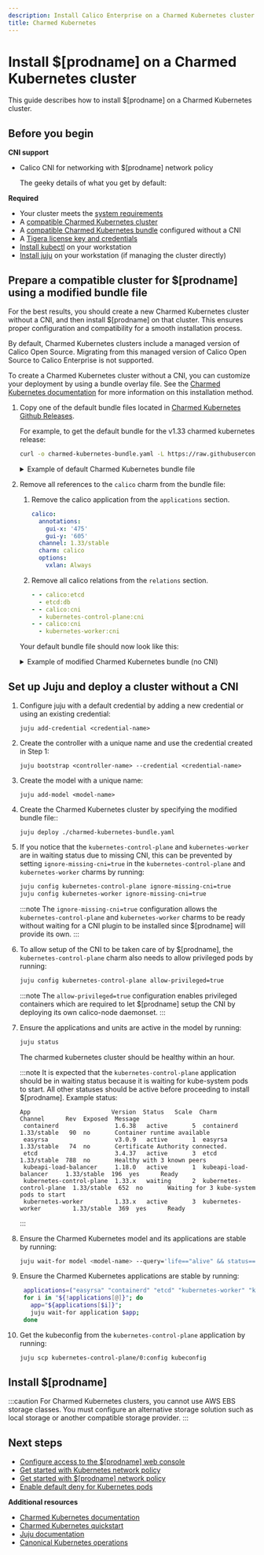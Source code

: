 ```yaml
---
description: Install Calico Enterprise on a Charmed Kubernetes cluster.
title: Charmed Kubernetes
---
```



# Install $[prodname] on a Charmed Kubernetes cluster

This guide describes how to install $[prodname] on a Charmed Kubernetes cluster.

## Before you begin

**CNI support**

- Calico CNI for networking with $[prodname] network policy

  The geeky details of what you get by default:

  <GeekDetails
    prodname='$[prodname]'
    details='Policy:Calico,IPAM:Calico,CNI:Calico,Overlay:IPIP,Routing:BGP,Datastore:Kubernetes'
  />

**Required**

- Your cluster meets the [system requirements](requirements.mdx)
- A [compatible Charmed Kubernetes cluster](../compatibility.mdx#charmed-kubernetes)
- A [compatible Charmed Kubernetes bundle](https://github.com/charmed-kubernetes/bundle/tree/main/releases) configured without a CNI
- A [Tigera license key and credentials](calico-enterprise.mdx)
- [Install kubectl](https://kubernetes.io/docs/tasks/tools/install-kubectl/) on your workstation
- [Install juju](https://juju.is/docs/juju/install-juju) on your workstation (if managing the cluster directly)

## Prepare a compatible cluster for $[prodname] using a modified bundle file

For the best results, you should create a new Charmed Kubernetes cluster without a CNI, and then install $[prodname] on that cluster.
This ensures proper configuration and compatibility for a smooth installation process.

By default, Charmed Kubernetes clusters include a managed version of Calico Open Source.
Migrating from this managed version of Calico Open Source to Calico Enterprise is not supported.

To create a Charmed Kubernetes cluster without a CNI, you can customize your deployment by using a bundle overlay file.
See the [Charmed Kubernetes documentation](https://ubuntu.com/kubernetes/charmed-k8s/docs/install-manual#editing-a-bundle) for more information on this installation method.

1. Copy one of the default bundle files located in [Charmed Kubernetes Github Releases](https://github.com/charmed-kubernetes/bundle/tree/main/releases).

    For example, to get the default bundle for the v1.33 charmed kubernetes release:

    ```bash
    curl -o charmed-kubernetes-bundle.yaml -L https://raw.githubusercontent.com/charmed-kubernetes/bundle/refs/heads/main/releases/1.33/bundle.yaml
    ```

    <details>

    <summary>Example of default Charmed Kubernetes bundle file</summary>

    An example of a default bundle file with the `calico` charm:
    ```yaml
    description: A highly-available, production-grade Kubernetes cluster.
    docs: https://discourse.charmhub.io/t/charmed-kubernetes-bundle/14447
    issues: https://bugs.launchpad.net/charmed-kubernetes-bundles
    series: noble
    source: https://github.com/charmed-kubernetes/bundle
    website: https://ubuntu.com/kubernetes/charmed-k8s
    name: charmed-kubernetes
    applications:
      // highlight-start
      calico:
        annotations:
          gui-x: '475'
          gui-y: '605'
        channel: 1.33/stable
        charm: calico
        options:
          vxlan: Always
      // highlight-end
      containerd:
        annotations:
          gui-x: '475'
          gui-y: '800'
        channel: 1.33/stable
        charm: containerd
      easyrsa:
        annotations:
          gui-x: '90'
          gui-y: '420'
        channel: 1.33/stable
        charm: easyrsa
        constraints: cores=1 mem=4G root-disk=16G
        num_units: 1
      etcd:
        annotations:
          gui-x: '800'
          gui-y: '420'
        channel: 1.33/stable
        charm: etcd
        constraints: cores=2 mem=8G root-disk=16G
        num_units: 3
        options:
          channel: 3.4/stable
      kubeapi-load-balancer:
        annotations:
          gui-x: '450'
          gui-y: '250'
        channel: 1.33/stable
        charm: kubeapi-load-balancer
        constraints: cores=1 mem=4G root-disk=16G
        expose: true
        num_units: 1
      kubernetes-control-plane:
        annotations:
          gui-x: '800'
          gui-y: '850'
        channel: 1.33/stable
        charm: kubernetes-control-plane
        constraints: cores=2 mem=8G root-disk=16G
        num_units: 2
        options:
          channel: 1.33/stable
      kubernetes-worker:
        annotations:
          gui-x: '90'
          gui-y: '850'
        channel: 1.33/stable
        charm: kubernetes-worker
        constraints: cores=2 mem=8G root-disk=16G
        expose: true
        num_units: 3
        options:
          channel: 1.33/stable
    relations:
    - - kubernetes-control-plane:loadbalancer-external
      - kubeapi-load-balancer:lb-consumers
    - - kubernetes-control-plane:loadbalancer-internal
      - kubeapi-load-balancer:lb-consumers
    - - kubernetes-control-plane:kube-control
      - kubernetes-worker:kube-control
    - - kubernetes-control-plane:certificates
      - easyrsa:client
    - - etcd:certificates
      - easyrsa:client
    - - kubernetes-control-plane:etcd
      - etcd:db
    - - kubernetes-worker:certificates
      - easyrsa:client
    - - kubeapi-load-balancer:certificates
      - easyrsa:client
      // highlight-start
    - - calico:etcd
      - etcd:db
    - - calico:cni
      - kubernetes-control-plane:cni
    - - calico:cni
      - kubernetes-worker:cni
      // highlight-end
    - - containerd:containerd
      - kubernetes-worker:container-runtime
    - - containerd:containerd
      - kubernetes-control-plane:container-runtime
    ```

    </details>

1. Remove all references to the `calico` charm from the bundle file:

   1. Remove the calico application from the `applications` section.
      ```yaml title="Default text to be removed"
      calico:
        annotations:
          gui-x: '475'
          gui-y: '605'
        channel: 1.33/stable
        charm: calico
        options:
          vxlan: Always
      ```
   1. Remove all calico relations from the `relations` section.
      ```yaml title="Default text to be removed"
      - - calico:etcd
        - etcd:db
      - - calico:cni
        - kubernetes-control-plane:cni
      - - calico:cni
        - kubernetes-worker:cni
      ```

   Your default bundle file should now look like this:

   <details>

   <summary>Example of modified Charmed Kubernetes bundle (no CNI)</summary>

   An example of a default bundle file with the `calico` charm:
   ```yaml
   description: A highly-available, production-grade Kubernetes cluster.
   docs: https://discourse.charmhub.io/t/charmed-kubernetes-bundle/14447
   issues: https://bugs.launchpad.net/charmed-kubernetes-bundles
   series: noble
   source: https://github.com/charmed-kubernetes/bundle
   website: https://ubuntu.com/kubernetes/charmed-k8s
   name: charmed-kubernetes
   applications:
     containerd:
       annotations:
         gui-x: '475'
         gui-y: '800'
       channel: 1.33/stable
       charm: containerd
     easyrsa:
       annotations:
         gui-x: '90'
         gui-y: '420'
       channel: 1.33/stable
       charm: easyrsa
       constraints: cores=1 mem=4G root-disk=16G
       num_units: 1
     etcd:
       annotations:
         gui-x: '800'
         gui-y: '420'
       channel: 1.33/stable
       charm: etcd
       constraints: cores=2 mem=8G root-disk=16G
       num_units: 3
       options:
         channel: 3.4/stable
     kubeapi-load-balancer:
       annotations:
         gui-x: '450'
         gui-y: '250'
       channel: 1.33/stable
       charm: kubeapi-load-balancer
       constraints: cores=1 mem=4G root-disk=16G
       expose: true
       num_units: 1
     kubernetes-control-plane:
       annotations:
         gui-x: '800'
         gui-y: '850'
       channel: 1.33/stable
       charm: kubernetes-control-plane
       constraints: cores=2 mem=8G root-disk=16G
       num_units: 2
       options:
         channel: 1.33/stable
     kubernetes-worker:
       annotations:
         gui-x: '90'
         gui-y: '850'
       channel: 1.33/stable
       charm: kubernetes-worker
       constraints: cores=2 mem=8G root-disk=16G
       expose: true
       num_units: 3
       options:
         channel: 1.33/stable
   relations:
   - - kubernetes-control-plane:loadbalancer-external
     - kubeapi-load-balancer:lb-consumers
   - - kubernetes-control-plane:loadbalancer-internal
     - kubeapi-load-balancer:lb-consumers
   - - kubernetes-control-plane:kube-control
     - kubernetes-worker:kube-control
   - - kubernetes-control-plane:certificates
     - easyrsa:client
   - - etcd:certificates
     - easyrsa:client
   - - kubernetes-control-plane:etcd
     - etcd:db
   - - kubernetes-worker:certificates
     - easyrsa:client
   - - kubeapi-load-balancer:certificates
     - easyrsa:client
   - - calico:etcd
     - etcd:db
   - - containerd:containerd
     - kubernetes-worker:container-runtime
   - - containerd:containerd
     - kubernetes-control-plane:container-runtime
   ```
   </details>

## Set up Juju and deploy a cluster without a CNI

1. Configure juju with a default credential by adding a new credential or using an existing credential:
   ```
   juju add-credential <credential-name>
   ```

1. Create the controller with a unique name and use the credential created in Step 1:
   ```
   juju bootstrap <controller-name> --credential <credential-name>
   ```

1. Create the model with a unique name:
   ```
   juju add-model <model-name>
   ```

1. Create the Charmed Kubernetes cluster by specifying the modified bundle file::
   ```
   juju deploy ./charmed-kubernetes-bundle.yaml
   ```

1. If you notice that the `kubernetes-control-plane` and `kubernetes-worker` are in waiting status due to missing CNI, this can be prevented by setting `ignore-missing-cni=true` in the `kubernetes-control-plane` and `kubernetes-worker` charms by running:
   ```bash
   juju config kubernetes-control-plane ignore-missing-cni=true
   juju config kubernetes-worker ignore-missing-cni=true
   ```

   :::note
   The `ignore-missing-cni=true` configuration allows the `kubernetes-control-plane` and `kubernetes-worker` charms to be ready without waiting for a CNI plugin to be installed since $[prodname] will provide its own.
   :::

1. To allow setup of the CNI to be taken care of by $[prodname], the `kubernetes-control-plane` charm also needs to allow privileged pods by running:
   ```bash
   juju config kubernetes-control-plane allow-privileged=true
   ```

   :::note
   The `allow-privileged=true` configuration enables privileged containers which are required to let $[prodname] setup the CNI by deploying its own calico-node daemonset.
   :::

1. Ensure the applications and units are active in the model by running:
   ```bash
   juju status
   ```
   The charmed kubernetes cluster should be healthy within an hour.

   :::note
   It is expected that the `kubernetes-control-plane` application should be in waiting status because it is waiting for kube-system pods to start. All other statuses should be active before proceeding to install $[prodname]. Example status:
   ```
   App                       Version  Status   Scale  Charm                     Channel      Rev  Exposed  Message
    containerd                1.6.38   active       5  containerd                1.33/stable   90  no       Container runtime available
    easyrsa                   v3.0.9   active       1  easyrsa                   1.33/stable   74  no       Certificate Authority connected.
    etcd                      3.4.37   active       3  etcd                      1.33/stable  788  no       Healthy with 3 known peers
    kubeapi-load-balancer     1.18.0   active       1  kubeapi-load-balancer     1.33/stable  196  yes      Ready
    kubernetes-control-plane  1.33.x   waiting      2  kubernetes-control-plane  1.33/stable  652  no       Waiting for 3 kube-system pods to start
    kubernetes-worker         1.33.x   active       3  kubernetes-worker         1.33/stable  369  yes      Ready
    ```
   :::
   
1. Ensure the Charmed Kubernetes model and its applications are stable by running:
   ```bash
   juju wait-for model <model-name> --query='life=="alive" && status=="available"'
   ```

1. Ensure the Charmed Kubernetes applications are stable by running:
   ```bash
    applications=("easyrsa" "containerd" "etcd" "kubernetes-worker" "kubeapi-load-balancer")
    for i in "${!applications[@]}"; do
      app="${applications[$i]}";
      juju wait-for application $app;
    done
   ```

1. Get the kubeconfig from the `kubernetes-control-plane` application by running:
   ```bash
   juju scp kubernetes-control-plane/0:config kubeconfig
   ```

## Install $[prodname]

:::caution
For Charmed Kubernetes clusters, you cannot use AWS EBS storage classes. You must configure an alternative storage solution such as local storage or another compatible storage provider.
:::

<InstallGeneric clusterType='standalone' />

## Next steps

- [Configure access to the $[prodname] web console](../../operations/cnx/access-the-manager.mdx)
- [Get started with Kubernetes network policy](../../network-policy/get-started/kubernetes-network-policy.mdx)
- [Get started with $[prodname] network policy](../../network-policy/beginners/calico-network-policy.mdx)
- [Enable default deny for Kubernetes pods](../../network-policy/beginners/kubernetes-default-deny.mdx)

**Additional resources**

- [Charmed Kubernetes documentation](https://ubuntu.com/kubernetes/charmed-k8s/docs/install-manual)
- [Charmed Kubernetes quickstart](https://ubuntu.com/kubernetes/charmed-k8s/docs/quickstart)
- [Juju documentation](https://juju.is/docs)
- [Canonical Kubernetes operations](https://ubuntu.com/kubernetes/docs)
